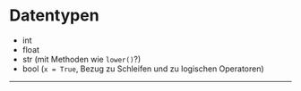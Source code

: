 # Datentypen
- int
- float
- str (mit Methoden wie `lower()`?)
- bool (`x = True`, Bezug zu Schleifen und zu logischen Operatoren)

---
